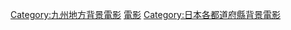 {{日本行政區劃分類導航|背景電影}}
{{DEFAULTSORT:Kagoshima}}
[[Category:九州地方背景電影|Category:九州地方背景電影]]
[[Category:鹿兒島縣背景作品|電影]]
[[Category:日本各都道府縣背景電影|Category:日本各都道府縣背景電影]]